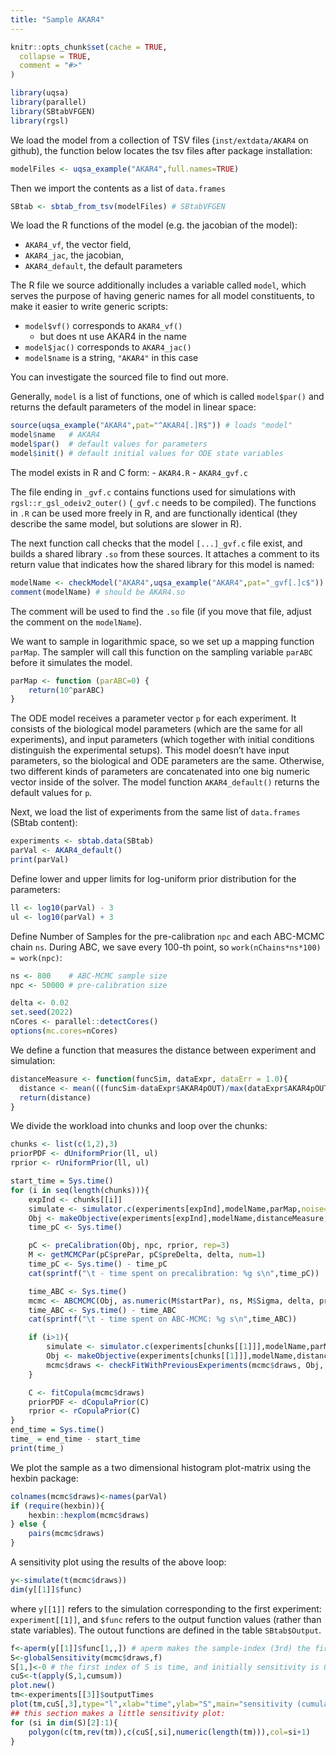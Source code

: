 ```yaml
---
title: "Sample AKAR4"
---
```


```r
knitr::opts_chunk$set(cache = TRUE,
  collapse = TRUE,
  comment = "#>"
)
```

```r
library(uqsa)
library(parallel)
library(SBtabVFGEN)
library(rgsl)
```

We load the model from a collection of TSV files (`inst/extdata/AKAR4`
on github), the function below locates the tsv files after package
installation:

```r
modelFiles <- uqsa_example("AKAR4",full.names=TRUE)
```
Then we import the contents as a list of `data.frames`

```r
SBtab <- sbtab_from_tsv(modelFiles) # SBtabVFGEN
```
We load the R functions of the
model (e.g. the jacobian of the model):

- `AKAR4_vf`, the vector field,
- `AKAR4_jac`, the jacobian,
- `AKAR4_default`, the default parameters

The R file we source additionally includes a variable called `model`, which serves the purpose of having generic names for all model constituents, to make it easier to write generic scripts:

- `model$vf()` corresponds to `AKAR4_vf()`
    + but does nt use AKAR4 in the name
- `model$jac()` corresponds to `AKAR4_jac()`
- `model$name` is a string, `"AKAR4"` in this case

You can investigate the sourced file to find out more.

Generally, `model` is a list of functions, one of which is called
`model$par()` and returns the default parameters of the model in
linear space:

```r
source(uqsa_example("AKAR4",pat="^AKAR4[.]R$")) # loads "model"
model$name   # AKAR4
model$par()  # default values for parameters
model$init() # default initial values for ODE state variables
```

The model exists in R and C form:
- `AKAR4.R`
- `AKAR4_gvf.c`

The file ending in `_gvf.c` contains functions used for simulations
with `rgsl::r_gsl_odeiv2_outer()` (`_gvf.c` needs to be compiled). The
functions in `.R` can be used more freely in R, and are functionally
identical (they describe the same model, but solutions are slower in
R).

The next function call checks that the model `[...]_gvf.c` file exist,
and builds a shared library `.so` from these sources. It attaches a
comment to its return value that indicates how the shared library for
this model is named:

```r
modelName <- checkModel("AKAR4",uqsa_example("AKAR4",pat="_gvf[.]c$")) # SBtabVFGEN
comment(modelName) # should be AKAR4.so
```

The comment will be used to find the `.so` file (if you move that
file, adjust the comment on the `modelName`).

We want to sample in logarithmic space, so we set up a mapping
function `parMap`. The sampler will call this function on the sampling
variable `parABC` before it simulates the model.

```r
parMap <- function (parABC=0) {
	return(10^parABC)
}
```

The ODE model receives a parameter vector `p` for each experiment. It
consists of the biological model parameters (which are the same for
all experiments), and input parameters (which together with initial
conditions distinguish the experimental setups). This model doesn't
have input parameters, so the biological and ODE parameters are the
same. Otherwise, two different kinds of parameters are concatenated into
one big numeric vector inside of the solver. The model function
`AKAR4_default()` returns the default values for `p`.

Next, we load the list of experiments from the same list of `data.frames` (SBtab content):
```r
experiments <- sbtab.data(SBtab)
parVal <- AKAR4_default()
print(parVal)
```

Define lower and upper limits for log-uniform prior distribution for
the parameters:

```r
ll <- log10(parVal) - 3
ul <- log10(parVal) + 3
```

Define Number of Samples for the pre-calibration `npc` and each
ABC-MCMC chain `ns`. During ABC, we save every 100-th point, so `work(nChains*ns*100) ≈ work(npc)`:

```r
ns <- 800    # ABC-MCMC sample size
npc <- 50000 # pre-calibration size
```

```r
delta <- 0.02
set.seed(2022)
nCores <- parallel::detectCores()
options(mc.cores=nCores)
```

We define a function that measures the distance between experiment and simulation:

```r
distanceMeasure <- function(funcSim, dataExpr, dataErr = 1.0){
  distance <- mean(((funcSim-dataExpr$AKAR4pOUT)/max(dataExpr$AKAR4pOUT))^2,na.rm=TRUE)
  return(distance)
}
```

We divide the workload into chunks and loop over the chunks:

```r
chunks <- list(c(1,2),3)
priorPDF <- dUniformPrior(ll, ul)
rprior <- rUniformPrior(ll, ul)

start_time = Sys.time()
for (i in seq(length(chunks))){
    expInd <- chunks[[i]]
    simulate <- simulator.c(experiments[expInd],modelName,parMap,noise=TRUE)
    Obj <- makeObjective(experiments[expInd],modelName,distanceMeasure,parMap,simulate)
    time_pC <- Sys.time()

    pC <- preCalibration(Obj, npc, rprior, rep=3)
    M <- getMCMCPar(pC$prePar, pC$preDelta, delta, num=1)
    time_pC <- Sys.time() - time_pC
    cat(sprintf("\t - time spent on precalibration: %g s\n",time_pC))

    time_ABC <- Sys.time()
    mcmc <- ABCMCMC(Obj, as.numeric(M$startPar), ns, M$Sigma, delta, priorPDF)
    time_ABC <- Sys.time() - time_ABC
    cat(sprintf("\t - time spent on ABC-MCMC: %g s\n",time_ABC))

    if (i>1){
        simulate <- simulator.c(experiments[chunks[[1]]],modelName,parMap)
        Obj <- makeObjective(experiments[chunks[[1]]],modelName,distanceMeasure,parMap,simulate)
        mcmc$draws <- checkFitWithPreviousExperiments(mcmc$draws, Obj, delta)
    }

    C <- fitCopula(mcmc$draws)
    priorPDF <- dCopulaPrior(C)
    rprior <- rCopulaPrior(C)
}
end_time = Sys.time()
time_ = end_time - start_time
print(time_)
```

We plot the sample as a two dimensional histogram plot-matrix using
the hexbin package:

```r
colnames(mcmc$draws)<-names(parVal)
if (require(hexbin)){
    hexbin::hexplom(mcmc$draws)
} else {
    pairs(mcmc$draws)
}
```

A sensitivity plot using the results of the above loop:

```r
y<-simulate(t(mcmc$draws))
dim(y[[1]]$func)
```

where `y[[1]]` refers to the simulation corresponding to the first
experiment: `experiment[[1]]`, and `$func` refers to the output
function values (rather than state variables). The outout functions
are defined in the table `SBtab$Output`.


```r
f<-aperm(y[[1]]$func[1,,]) # aperm makes the sample-index (3rd) the first index of f, default permutation
S<-globalSensitivity(mcmc$draws,f)
S[1,]<-0 # the first index of S is time, and initially sensitivity is 0
cuS<-t(apply(S,1,cumsum))
plot.new()
tm<-experiments[[3]]$outputTimes
plot(tm,cuS[,3],type="l",xlab="time",ylab="S",main="sensitivity (cumulative)")
## this section makes a little sensitivity plot:
for (si in dim(S)[2]:1){
	polygon(c(tm,rev(tm)),c(cuS[,si],numeric(length(tm))),col=si+1)
}
```
